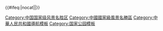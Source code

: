 {{Navbox
| listclass=hlist
| name   = 中华人民共和国国家级风景名胜区
| title  = {{PRC}}[[中华人民共和国国家级风景名胜区列表|国家级风景名胜区]]
| titlestyle = background:#abdb85;
| groupstyle = background:#bbeb99;
| belowstyle = background:#bbeb99;
| image  =
| group1 = 北京
| list1  =
*[[八達嶺]]－[[十三陵]]
*[[石花洞]]
 
|group2  = 天津
|list2   =
*[[盘山_(天津)|盤山]]
 
|group3  = 河北
|list3   =
*[[承德避暑山庄及其周围寺庙|承德避暑山莊外八廟]]
*[[秦皇岛市|秦皇島]][[北戴河]]
*[[野三坡]]
*[[苍岩山]]
*[[嶂石岩]]
*[[西柏坡]]－[[天桂山]]
*[[崆山]][[白雲洞]]
*[[太行大峽谷]]
*[[響堂山]]
*[[媧皇宮]]
 
|group4 = 山西
|list4 =
*[[五臺山]]
*[[恒山]]
*[[壶口瀑布|黃河壺口瀑布]]
*[[北武当山]]
*[[五老峰]]
*[[磧口]]
 
|group5 = 內蒙古
|list5 =
*[[扎兰屯市|扎蘭屯]]
 
|group6 = 遼寧
|list6 =
*[[鞍山市|鞍山]][[千山景区|千山]]
*[[鸭绿江]]
*[[金石滩]]
*[[兴城市|興城海濱]]
*[[大連海濱]]－[[旅顺口区|旅順口]]
*[[凤凰山 (辽宁)|鳳凰山]]
*[[本溪水洞]]
*[[青山溝]]
*[[醫巫閭山]]
 
|group7 = 吉林
|list7 =
*[[松花湖]]
*“[[八大部]]”-[[净月潭]]
*[[仙景臺]]
*[[防川]]
 
|group8 = 黑龍江
|list8 =
*[[镜泊湖]]
*[[五大连池世界地质公园|五大連池]]
*[[太阳岛 (哈尔滨)|太阳岛]]
 
|group9 = 江蘇
|list9 =
*[[太湖]]
*[[南京市|南京]][[紫金山|鐘山]]
*[[云台山 (江苏)|雲臺山]]
*[[瘦西湖|蜀崗瘦西湖]]
*[[三山风景名胜区|三山]]
 
|group10 = 浙江
|list10 =
*[[杭州西湖]]
*[[富春江]]－[[新安江]]
*[[雁蕩山]]
*[[普陀山]]
*[[天台山 (浙江)|天台山]]
*[[嵊泗列島]]
*[[楠溪江]]
*[[莫干山]]
*[[雪竇山]]
*[[雙龍風景名勝區|雙龍]]
*[[仙都]]
*[[江郎山]]
*[[仙居]]
*[[浣江]]－[[五洩]]
*[[方岩风景名胜区|方岩]]
*[[百丈漈]]－[[飛雲湖]]
*[[方山 (温岭)|方山]]－[[長嶼硐天]]
*[[天姥山]]
*[[大紅岩]]
 
|group11 = 安徽
|list11 =
*[[黃山]]
*[[九華山]]
*[[天柱山]]
*[[瑯琊山]]
*[[齐云山 (黄山山脉)|齊雲山]]
*[[采石磯|采石]]
*[[巢湖]]
*[[花山謎窟]]－[[渐江 (河流)|渐江]]
*[[太極洞]]
*[[花亭湖]]
 
|group12 = 福建
|list12 =
*[[武夷山风景名胜区|武夷山]]
*[[清源山]]
*[[鼓浪嶼]]－[[萬石山]]
*[[太姥山]]
*[[桃源洞]]－[[鱗隱石林]]
*[[泰宁世界地质公园|泰寧]]
*[[鴛鴦溪]]
*[[海壇]]
*[[冠豸山]]
*[[鼓山]]
*[[玉華洞]]
*[[十八重溪]]
*[[青雲山]]
*[[佛子山]]
*[[寶山 (順昌縣)|寶山]]
*[[福安白雲山]]
*[[靈通山]]
*[[湄洲島]]
 
|group13 = 江西
|list13 =
*[[廬山]]
*[[井岡山]]
*[[三清山]]
*[[龍虎山]]
*[[仙女湖 (新余市)|仙女湖]]
*[[三百山]]
*[[梅岭 (江西)|梅嶺]]－[[滕王閣]]
*[[龜峰]]
*[[高嶺]]－[[瑤里]]
*[[武功山]]
*[[雲居山]]－[[柘林湖]]
*[[灵山 (上饶)|灵山]]
*[[神農源]]
*[[大茅山]]
 
|group14 = 山東
|list14 =
*[[泰山]]
*[[青島]][[嶗山]]
*[[胶东半岛|膠東半島海濱]]
*[[博山]]
*[[青州]]
 
|group15 = 河南
|list15 =
*[[雞公山]]
*[[洛阳市|洛陽]][[龙门石窟|龍門]]
*[[嵩山]]
*[[王屋山]]－[[云台山 (河南)|雲台山]]
*[[石人山]]
*[[林慮山]]
*[[青天河]]
*[[神農山]]
*[[桐柏山]]－[[淮源]]
*[[郑州黄河风景名胜区|鄭州黃河]]
 
|group16 = 湖北
|list16 =
*[[武漢東湖]]
*[[武當山]]
*[[長江三峽]]
*[[大洪山]]
*[[隆中]]
*[[九宮山]]
*[[陸水水庫|陸水]]
 
|group17 = 湖南
|list17 =
*[[衡山]]
*[[武陵源]]
*[[岳陽樓]]－[[洞庭湖]]
*[[韶山]]
*[[嶽麓山]]
*[[崀山]]
*[[猛洞河]]
*[[桃花源 (湖南)|桃花源]]
*[[紫鵲界梯田]]
*[[德夯]]
*[[蘇仙嶺]]－[[萬華岩]]
*[[南山牧场 (城步)|南山]]
*[[万佛山 (通道)|万佛山]]－[[侗寨]]
*[[虎形山]]－[[花瑤]]
*[[東江湖]]
*[[凤凰县|鳳凰]]
*[[溈山]]
*[[炎帝陵]]
*[[白水洞]]
 
|group18 = 廣東
|list18 =
*[[肇庆星湖旅游景区|星湖]]
*[[西樵山]]
*[[丹霞山]]
*[[白雲山 (廣州)|白雲山]]
*[[惠州西湖]]
*[[羅浮山]]
*[[湖光岩]]
*[[梧桐山]]
 
|group19 = 廣西
|list19 =
*[[桂林]][[灕江]]
*[[桂平]][[西山_(桂平)|西山]]
*[[花山岩画|花山]]
 
|group20 = 海南
|list20 =
*[[三亞熱帶海濱]]
 
|group21 = 重慶
|list21 =
*[[長江三峽]]
*[[缙云山]]
*[[金佛山]]
*[[四面山]]
*[[芙蓉江]]
*[[天坑地縫]]
*[[潭獐峽]]
 
|group22 = 四川
|list22 =
*[[峨眉山]]
*[[黄龙风景名胜区|黃龍寺]]－[[九寨沟风景名胜区|九寨溝]]
*[[青城山]]－[[都江堰]]
*[[劍門蜀道]]
*[[貢嘎山]]
*[[蜀南竹海]]
*[[西嶺雪山]]
*[[四姑娘山]]
*[[石海洞鄉]]
*[[邛海]]－[[螺髻山]]
*[[白龍湖]]
*[[光霧山]]－[[諾水河]]
*[[天台山 (四川)|天臺山]]
*[[龍門山 (四川)|龍門山]]
 
|group23 = 貴州
|list23 =
*[[黃果樹瀑布|黃果樹]]
*[[織金洞]]
*[[㵲陽河]]
*[[紅楓湖]]
*[[龍宮]]
*[[荔波]][[樟江]]
*[[赤水]]
*[[馬嶺河峽谷]]
*[[都勻]][[斗篷山]]－[[劍江]]
*[[九洞天]]
*[[九龍洞]]
*[[黎平|黎平侗鄉]]
*[[紫雲格凸河穿洞]]
*[[平塘]]
*[[榕江苗山侗水]]
*[[石阡溫泉群]]
*[[沿河烏江山峽]]
*[[甕安江界河]]
 
|group24 = 雲南
|list24 =
*[[石林风景名胜区|路南石林]]
*[[大理市|大理]]
*[[西双版纳傣族自治州|西雙版納]]
*[[三江並流]]
*[[昆明市|昆明]][[滇池]]
*[[丽江市|麗江]][[玉龙雪山]]
*[[騰衝地熱火山]]
*[[瑞丽江－大盈江国家级风景名胜区|瑞丽江－大盈江]]
*[[九乡溶洞群|九鄉]]
*[[建水县|建水]]
*[[普者黑湖|普者黑]]
*[[阿廬古洞|阿廬]]
 
|group25 = 西藏
|list25 =
*[[雅礱河]]
*[[納木錯]]－[[念青唐古拉山]]
*[[唐古拉山]]－[[怒江源]]
*[[札达土林|土林]]－[[古格]]
 
|group26 = 陝西
|list26 =
*[[华山]]
*[[临潼区|臨潼]][[骊山]]
*[[壶口瀑布|黃河壺口瀑布]]
*[[宝鸡市|寶雞]][[天台山 (陕西)|天臺山]]
*[[黄帝陵]]
*[[合阳县|合陽]][[洽川]]
 
|group27 = 甘肅
|list27 =
*[[麥積山]]
*[[崆峒山]]
*[[鸣沙山 (敦煌)|鳴沙山]]－[[月牙泉]]
 
|group28 = 青海
|list28 =
*[[青海湖]]
 
|group29 = 寧夏
|list29 =
*[[西夏王陵]]
*[[须弥山石窟]]
 
|group30 = 新疆
|list30 =
*[[天山山脉|天山]][[天池 (天山)|天池]]
*[[庫木塔格沙漠]]
*[[博斯騰湖]]
*[[賽里木湖]]
*[[羅布人村寨]]
}}<includeonly>
{{#ifeq:{{{1}}}|nocat||[[Category:中国国家级风景名胜区]]}}</includeonly><noinclude>
[[Category:中國國家級風景名勝區]]
[[Category:中華人民共和國導航模板]]
[[Category:国家公园模板]]
</noinclude>